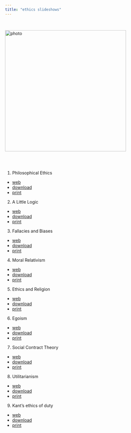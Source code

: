 ```yaml
---
title: "ethics slideshows"
---
```


<br>

![photo](images/g-1.jpg){class="photo" width=400px}\


<br><br>

1. Philosophical Ethics
- [web](https://gwmatthews.github.io/ethics-slideshows/01-slides.html)
- [download](https://gwmatthews.github.io/ethics-slideshows/pdf/01-slides.pdf)
- [print](https://gwmatthews.github.io/ethics-slideshows/pdf/01-handout.pdf)
2. A Little Logic
- [web](https://gwmatthews.github.io/ethics-slideshows/02-slides.html)
- [download](https://gwmatthews.github.io/ethics-slideshows/pdf/02-slides.pdf)
- [print](https://gwmatthews.github.io/ethics-slideshows/pdf/02-handout.pdf)
3. Fallacies and Biases
- [web](https://gwmatthews.github.io/ethics-slideshows/03-slides.html)
- [download](https://gwmatthews.github.io/ethics-slideshows/pdf/03-slides.pdf)
- [print](https://gwmatthews.github.io/ethics-slideshows/pdf/03-handout.pdf)
4. Moral Relativism
- [web](https://gwmatthews.github.io/ethics-slideshows/04-slides.html)
- [download](https://gwmatthews.github.io/ethics-slideshows/pdf/04-slides.pdf)
- [print](https://gwmatthews.github.io/ethics-slideshows/pdf/04-handout.pdf)
5. Ethics and Religion
- [web](https://gwmatthews.github.io/ethics-slideshows/05-slides.html)
- [download](https://gwmatthews.github.io/ethics-slideshows/pdf/05-slides.pdf)
- [print](https://gwmatthews.github.io/ethics-slideshows/pdf/05-handout.pdf)
6. Egoism
- [web](https://gwmatthews.github.io/ethics-slideshows/06-slides.html)
- [download](https://gwmatthews.github.io/ethics-slideshows/pdf/06-slides.pdf)
- [print](https://gwmatthews.github.io/ethics-slideshows/pdf/06-handout.pdf)
7. Social Contract Theory
- [web](https://gwmatthews.github.io/ethics-slideshows/07-slides.html)
- [download](https://gwmatthews.github.io/ethics-slideshows/pdf/07-slides.pdf)
- [print](https://gwmatthews.github.io/ethics-slideshows/pdf/07-handout.pdf)
8. Utilitarianism 
- [web](https://gwmatthews.github.io/ethics-slideshows/08-slides.html)
- [download](https://gwmatthews.github.io/ethics-slideshows/pdf/08-slides.pdf)
- [print](https://gwmatthews.github.io/ethics-slideshows/pdf/08-handout.pdf)
9. Kant's ethics of duty 
- [web](https://gwmatthews.github.io/ethics-slideshows/09-slides.html)
- [download](https://gwmatthews.github.io/ethics-slideshows/pdf/09-slides.pdf)
- [print](https://gwmatthews.github.io/ethics-slideshows/pdf/09-handout.pdf)



